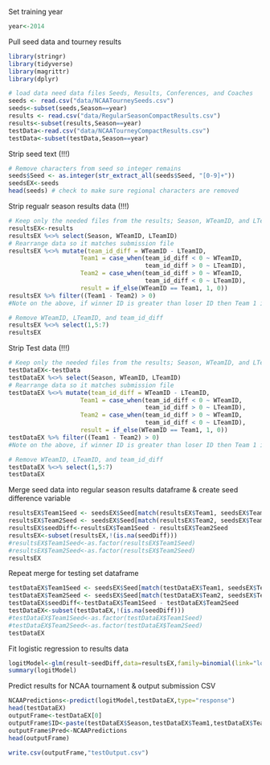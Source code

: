 
Set training year
```r
year<-2014
```


Pull seed data and tourney results
```r

library(stringr)
library(tidyverse)
library(magrittr)
library(dplyr)

# load data need data files Seeds, Results, Conferences, and Coaches
seeds <- read.csv("data/NCAATourneySeeds.csv")
seeds<-subset(seeds,Season==year)
results <- read.csv("data/RegularSeasonCompactResults.csv")
results<-subset(results,Season==year)
testData<-read.csv("data/NCAATourneyCompactResults.csv")
testData<-subset(testData,Season==year)
```

Strip seed text (!!!)
```r
# Remove characters from seed so integer remains
seeds$Seed <- as.integer(str_extract_all(seeds$Seed, "[0-9]+"))
seedsEX<-seeds
head(seeds) # check to make sure regional characters are removed
```

Strip regualr season results data (!!!)
```r
# Keep only the needed files from the results; Season, WTeamID, and LTeamID
resultsEX<-results
resultsEX %<>% select(Season, WTeamID, LTeamID)
# Rearrange data so it matches submission file
resultsEX %<>% mutate(team_id_diff = WTeamID - LTeamID, 
                    Team1 = case_when(team_id_diff < 0 ~ WTeamID,
                                      team_id_diff > 0 ~ LTeamID),
                    Team2 = case_when(team_id_diff > 0 ~ WTeamID,
                                      team_id_diff < 0 ~ LTeamID),
                    result = if_else(WTeamID == Team1, 1, 0))
resultsEX %>% filter((Team1 - Team2) > 0)
#Note on the above, if winner ID is greater than loser ID then Team 1 is loser. If loser ID is greater than winner, then Team 1 is the winner. Opposite for Team 2. This approximates random / uniform distribution.

# Remove WTeamID, LTeamID, and team_id_diff
resultsEX %<>% select(1,5:7)
resultsEX
```

Strip Test data (!!!)
```r
# Keep only the needed files from the results; Season, WTeamID, and LTeamID
testDataEX<-testData
testDataEX %<>% select(Season, WTeamID, LTeamID)
# Rearrange data so it matches submission file
testDataEX %<>% mutate(team_id_diff = WTeamID - LTeamID, 
                    Team1 = case_when(team_id_diff < 0 ~ WTeamID,
                                      team_id_diff > 0 ~ LTeamID),
                    Team2 = case_when(team_id_diff > 0 ~ WTeamID,
                                      team_id_diff < 0 ~ LTeamID),
                    result = if_else(WTeamID == Team1, 1, 0))
testDataEX %>% filter((Team1 - Team2) > 0)
#Note on the above, if winner ID is greater than loser ID then Team 1 is loser. If loser ID is greater than winner, then Team 1 is the winner. Opposite for Team 2. This approximates random / uniform distribution.

# Remove WTeamID, LTeamID, and team_id_diff
testDataEX %<>% select(1,5:7)
testDataEX
```

Merge seed data into regular season results dataframe & create seed difference variable
```r
resultsEX$Team1Seed <- seedsEX$Seed[match(resultsEX$Team1, seedsEX$TeamID)]
resultsEX$Team2Seed <- seedsEX$Seed[match(resultsEX$Team2, seedsEX$TeamID)]
resultsEX$seedDiff<-resultsEX$Team1Seed - resultsEX$Team2Seed
resultsEX<-subset(resultsEX,!(is.na(seedDiff)))
#resultsEX$Team1Seed<-as.factor(resultsEX$Team1Seed)
#resultsEX$Team2Seed<-as.factor(resultsEX$Team2Seed)
resultsEX
```

Repeat merge for testing set dataframe
```r
testDataEX$Team1Seed <- seedsEX$Seed[match(testDataEX$Team1, seedsEX$TeamID)]
testDataEX$Team2Seed <- seedsEX$Seed[match(testDataEX$Team2, seedsEX$TeamID)]
testDataEX$seedDiff<-testDataEX$Team1Seed - testDataEX$Team2Seed
testDataEX<-subset(testDataEX,!(is.na(seedDiff)))
#testDataEX$Team1Seed<-as.factor(testDataEX$Team1Seed)
#testDataEX$Team2Seed<-as.factor(testDataEX$Team2Seed)
testDataEX
```

Fit logistic regression to results data
```r
logitModel<-glm(result~seedDiff,data=resultsEX,family=binomial(link="logit"))
summary(logitModel)
```

Predict results for NCAA tournament & output submission CSV
```r
NCAAPredictions<-predict(logitModel,testDataEX,type="response")
head(testDataEX)
outputFrame<-testDataEX[0]
outputFrame$ID<-paste(testDataEX$Season,testDataEX$Team1,testDataEX$Team2,sep ="_")
outputFrame$Pred<-NCAAPredictions
head(outputFrame)

write.csv(outputFrame,"testOutput.csv")
```




